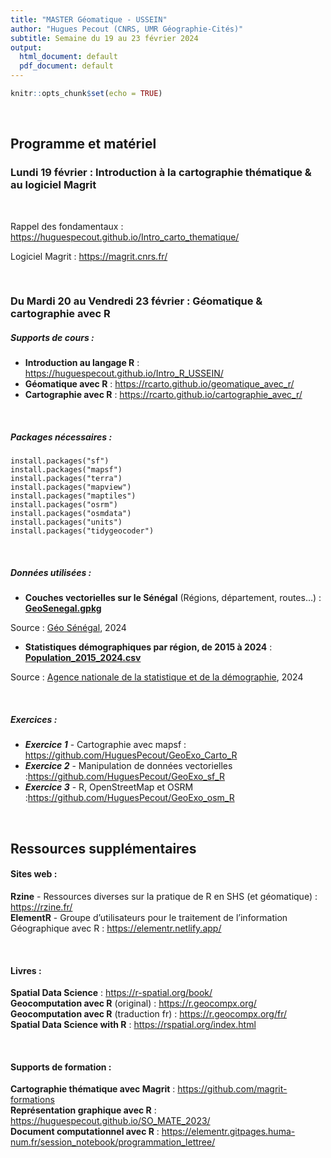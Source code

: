 ```yaml
---
title: "MASTER Géomatique - USSEIN"
author: "Hugues Pecout (CNRS, UMR Géographie-Cités)"
subtitle: Semaine du 19 au 23 février 2024
output:
  html_document: default
  pdf_document: default
---
```


```r
knitr::opts_chunk$set(echo = TRUE)
```


\


## Programme et matériel


### Lundi 19 février : **Introduction à la cartographie thématique & au logiciel Magrit** 

\

Rappel des fondamentaux : [https://huguespecout.github.io/Intro_carto_thematique/](https://huguespecout.github.io/Intro_carto_thematique/)

Logiciel Magrit : [https://magrit.cnrs.fr/](https://magrit.cnrs.fr/)

\


### Du Mardi 20 au Vendredi 23 février : **Géomatique & cartographie avec R**


##### Supports de cours :

- **Introduction au langage R** : [https://huguespecout.github.io/Intro_R_USSEIN/](https://huguespecout.github.io/Intro_R_USSEIN/){target="_blank"}    
- **Géomatique avec R** : [https://rcarto.github.io/geomatique_avec_r/](https://rcarto.github.io/geomatique_avec_r/){target="_blank"}     
- **Cartographie avec R** : [https://rcarto.github.io/cartographie_avec_r/](https://rcarto.github.io/cartographie_avec_r/){target="_blank"}    

\

##### Packages nécessaires :

    install.packages("sf")
    install.packages("mapsf")
    install.packages("terra")
    install.packages("mapview")
    install.packages("maptiles")
    install.packages("osrm")
    install.packages("osmdata")
    install.packages("units")
    install.packages("tidygeocoder")

\

##### Données utilisées :

- **Couches vectorielles sur le Sénégal** (Régions, département, routes...) : [**GeoSenegal.gpkg**](https://github.com/HuguesPecout/GeoExo_Carto_R/tree/main/data/GeoSenegal.gpkg)    

:::{.p_xsm}
Source : [Géo Sénégal](https://www.geosenegal.gouv.sn/), 2024
:::


- **Statistiques démographiques par région, de 2015 à 2024** : [**Population_2015_2024.csv**](https://github.com/HuguesPecout/GeoExo_Carto_R/tree/main/data/Population_2015_2024.csv)   

:::{.p_xsm}
Source : [Agence nationale de la statistique et de la démographie](https://www.ansd.sn/){target="_blank"}, 2024
:::

\

##### Exercices :

- ***Exercice 1*** - Cartographie avec mapsf : [https://github.com/HuguesPecout/GeoExo_Carto_R](https://github.com/HuguesPecout/GeoExo_Carto_R){target="_blank"}    
- ***Exercice 2*** - Manipulation de données vectorielles :[https://github.com/HuguesPecout/GeoExo_sf_R](https://github.com/HuguesPecout/GeoExo_sf_R){target="_blank"}      
- ***Exercice 3*** - R, OpenStreetMap et OSRM :[https://github.com/HuguesPecout/GeoExo_osm_R](https://github.com/HuguesPecout/GeoExo_osm_R){target="_blank"}    

\



## Ressources supplémentaires


#### Sites web :

**Rzine** - Ressources diverses sur la pratique de R en SHS (et géomatique) : [https://rzine.fr/](https://rzine.fr/){target="_blank"}         
**ElementR** - Groupe d'utilisateurs pour le traitement de l'information Géographique avec R : [https://elementr.netlify.app/](https://elementr.netlify.app/){target="_blank"} 

\

#### Livres :

**Spatial Data Science** : [https://r-spatial.org/book/](https://r-spatial.org/book/*){target="_blank"}     
**Geocomputation avec R** (original) : [https://r.geocompx.org/](https://r.geocompx.org/){target="_blank"}         
**Geocomputation avec R** (traduction fr) : [https://r.geocompx.org/fr/](https://r.geocompx.org/fr/){target="_blank"}         
**Spatial Data Science with R** : [https://rspatial.org/index.html](https://rspatial.org/index.html){target="_blank"}     

\

#### Supports de formation :

**Cartographie thématique avec Magrit** : [https://github.com/magrit-formations](https://github.com/magrit-formations){target="_blank"}        
**Représentation graphique avec R**  : [https://huguespecout.github.io/SO_MATE_2023/](https://huguespecout.github.io/SO_MATE_2023/){target="_blank"}        
**Document computationnel avec R** : [https://elementr.gitpages.huma-num.fr/session_notebook/programmation_lettree/](https://elementr.gitpages.huma-num.fr/session_notebook/programmation_lettree/){target="_blank"}        





